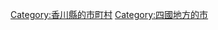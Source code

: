 {{DEFAULTSORT:Marugame-shi}}
[[Category:香川縣的市町村|Category:香川縣的市町村]]
[[Category:四國地方的市|Category:四國地方的市]]